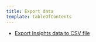 ```yaml
---
title: Export data
template: tableOfContents
---
```


* [Export Insights data to CSV file](/docs/insights/use-insights-ui/export-data/export-insights-data-csv-file)
